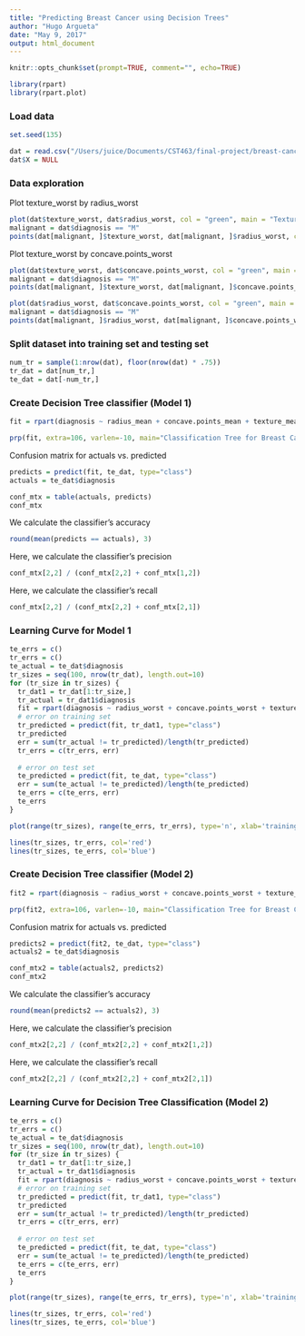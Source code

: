 ```yaml
---
title: "Predicting Breast Cancer using Decision Trees"
author: "Hugo Argueta"
date: "May 9, 2017"
output: html_document
---
```


```r
knitr::opts_chunk$set(prompt=TRUE, comment="", echo=TRUE)
```

```r
library(rpart)
library(rpart.plot)
```

### Load data

```r
set.seed(135)

dat = read.csv("/Users/juice/Documents/CST463/final-project/breast-cancer-prediction/data.csv")
dat$X = NULL
```

### Data exploration

Plot texture_worst by radius_worst

```r
plot(dat$texture_worst, dat$radius_worst, col = "green", main = "Texture Worst by Radius Worst", xlab = "texture worst", ylab = "radius worst", pch=16)
malignant = dat$diagnosis == "M"
points(dat[malignant, ]$texture_worst, dat[malignant, ]$radius_worst, col = "red", pch=16)
```

Plot texture_worst by concave.points_worst

```r
plot(dat$texture_worst, dat$concave.points_worst, col = "green", main = "Texture Worst by Concave.Points Worst", xlab = "texture worst", ylab = "concave.points worst", pch=16)
malignant = dat$diagnosis == "M"
points(dat[malignant, ]$texture_worst, dat[malignant, ]$concave.points_worst, col = "red", pch=16)
```

```r
plot(dat$radius_worst, dat$concave.points_worst, col = "green", main = "Radius Worst by Concave.Points Worst", xlab = "radius worst", ylab = "concave.points worst", pch=16)
malignant = dat$diagnosis == "M"
points(dat[malignant, ]$radius_worst, dat[malignant, ]$concave.points_worst, col = "red", pch=16)
```

### Split dataset into training set and testing set

```r
num_tr = sample(1:nrow(dat), floor(nrow(dat) * .75))
tr_dat = dat[num_tr,]
te_dat = dat[-num_tr,]
```

### Create Decision Tree classifier (Model 1)

```r
fit = rpart(diagnosis ~ radius_mean + concave.points_mean + texture_mean, data=tr_dat, method="class")

prp(fit, extra=106, varlen=-10, main="Classification Tree for Breast Cancer (Model 1)", box.col=c("green","red")[fit$frame$yval])
```

Confusion matrix for actuals vs. predicted

```r
predicts = predict(fit, te_dat, type="class")
actuals = te_dat$diagnosis

conf_mtx = table(actuals, predicts)
conf_mtx
```

We calculate the classifier's accuracy

```r
round(mean(predicts == actuals), 3)
```

Here, we calculate the classifier's precision

```r
conf_mtx[2,2] / (conf_mtx[2,2] + conf_mtx[1,2])
```

Here, we calculate the classifier's recall

```r
conf_mtx[2,2] / (conf_mtx[2,2] + conf_mtx[2,1])
```

### Learning Curve for Model 1

```r
te_errs = c()
tr_errs = c()
te_actual = te_dat$diagnosis
tr_sizes = seq(100, nrow(tr_dat), length.out=10)
for (tr_size in tr_sizes) {
  tr_dat1 = tr_dat[1:tr_size,]
  tr_actual = tr_dat1$diagnosis
  fit = rpart(diagnosis ~ radius_worst + concave.points_worst + texture_worst, data=tr_dat1, method="class")
  # error on training set
  tr_predicted = predict(fit, tr_dat1, type="class")
  tr_predicted
  err = sum(tr_actual != tr_predicted)/length(tr_predicted)
  tr_errs = c(tr_errs, err)
 
  # error on test set
  te_predicted = predict(fit, te_dat, type="class")
  err = sum(te_actual != te_predicted)/length(te_predicted)
  te_errs = c(te_errs, err)
  te_errs
}

plot(range(tr_sizes), range(te_errs, tr_errs), type='n', xlab='training set size', ylab='error')

lines(tr_sizes, tr_errs, col='red')
lines(tr_sizes, te_errs, col='blue')
```

### Create Decision Tree classifier (Model 2)

```r
fit2 = rpart(diagnosis ~ radius_worst + concave.points_worst + texture_worst, data=tr_dat, method="class")

prp(fit2, extra=106, varlen=-10, main="Classification Tree for Breast Cancer (Model 2)", box.col=c("green", "red")[fit2$frame$yval])
```

Confusion matrix for actuals vs. predicted

```r
predicts2 = predict(fit2, te_dat, type="class")
actuals2 = te_dat$diagnosis

conf_mtx2 = table(actuals2, predicts2)
conf_mtx2
```

We calculate the classifier's accuracy

```r
round(mean(predicts2 == actuals2), 3)
```



Here, we calculate the classifier's precision

```r
conf_mtx2[2,2] / (conf_mtx2[2,2] + conf_mtx2[1,2])
```

Here, we calculate the classifier's recall

```r
conf_mtx2[2,2] / (conf_mtx2[2,2] + conf_mtx2[2,1])
```

### Learning Curve for Decision Tree Classification (Model 2)

```r
te_errs = c()
tr_errs = c()
te_actual = te_dat$diagnosis
tr_sizes = seq(100, nrow(tr_dat), length.out=10)
for (tr_size in tr_sizes) {
  tr_dat1 = tr_dat[1:tr_size,]
  tr_actual = tr_dat1$diagnosis
  fit = rpart(diagnosis ~ radius_worst + concave.points_worst + texture_worst, data=tr_dat1, method="class")
  # error on training set
  tr_predicted = predict(fit, tr_dat1, type="class")
  tr_predicted
  err = sum(tr_actual != tr_predicted)/length(tr_predicted)
  tr_errs = c(tr_errs, err)
 
  # error on test set
  te_predicted = predict(fit, te_dat, type="class")
  err = sum(te_actual != te_predicted)/length(te_predicted)
  te_errs = c(te_errs, err)
  te_errs
}

plot(range(tr_sizes), range(te_errs, tr_errs), type='n', xlab='training set size', ylab='error')

lines(tr_sizes, tr_errs, col='red')
lines(tr_sizes, te_errs, col='blue')
```